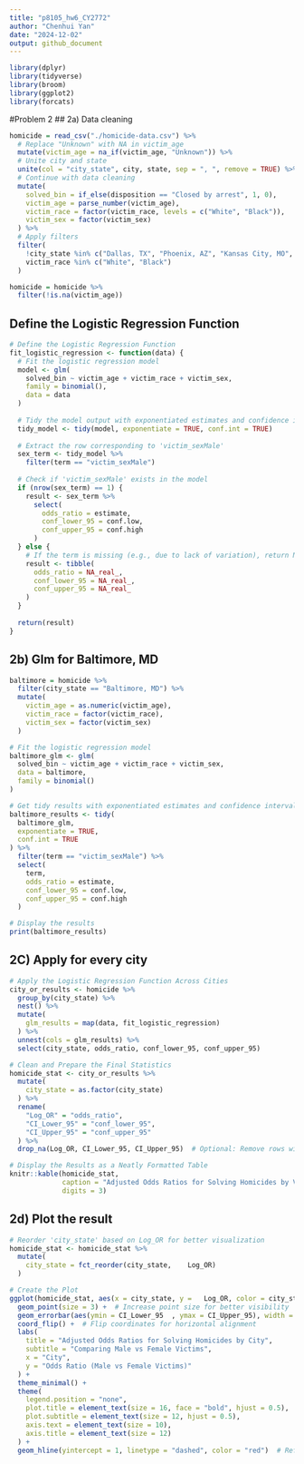 ```yaml
---
title: "p8105_hw6_CY2772"
author: "Chenhui Yan"
date: "2024-12-02"
output: github_document
---
```

```r
library(dplyr)
library(tidyverse)
library(broom)
library(ggplot2)
library(forcats) 
```

#Problem 2
## 2a) Data cleaning
```r

homicide = read_csv("./homicide-data.csv") %>%
  # Replace "Unknown" with NA in victim_age
  mutate(victim_age = na_if(victim_age, "Unknown")) %>%
  # Unite city and state
  unite(col = "city_state", city, state, sep = ", ", remove = TRUE) %>%
  # Continue with data cleaning
  mutate(
    solved_bin = if_else(disposition == "Closed by arrest", 1, 0),
    victim_age = parse_number(victim_age),
    victim_race = factor(victim_race, levels = c("White", "Black")),
    victim_sex = factor(victim_sex)
  ) %>%
  # Apply filters
  filter(
    !city_state %in% c("Dallas, TX", "Phoenix, AZ", "Kansas City, MO", "Tulsa, AL"),
    victim_race %in% c("White", "Black")
  )

homicide = homicide %>%
  filter(!is.na(victim_age))


```
## Define the Logistic Regression Function
```r
# Define the Logistic Regression Function
fit_logistic_regression <- function(data) {
  # Fit the logistic regression model
  model <- glm(
    solved_bin ~ victim_age + victim_race + victim_sex,
    family = binomial(),
    data = data
  )
  
  # Tidy the model output with exponentiated estimates and confidence intervals
  tidy_model <- tidy(model, exponentiate = TRUE, conf.int = TRUE)
  
  # Extract the row corresponding to 'victim_sexMale'
  sex_term <- tidy_model %>%
    filter(term == "victim_sexMale")
  
  # Check if 'victim_sexMale' exists in the model
  if (nrow(sex_term) == 1) {
    result <- sex_term %>%
      select(
        odds_ratio = estimate,
        conf_lower_95 = conf.low,
        conf_upper_95 = conf.high
      )
  } else {
    # If the term is missing (e.g., due to lack of variation), return NA values
    result <- tibble(
      odds_ratio = NA_real_,
      conf_lower_95 = NA_real_,
      conf_upper_95 = NA_real_
    )
  }
  
  return(result)
}

```

## 2b) Glm for Baltimore, MD
```r
baltimore = homicide %>%
  filter(city_state == "Baltimore, MD") %>%
  mutate(
    victim_age = as.numeric(victim_age),
    victim_race = factor(victim_race),
    victim_sex = factor(victim_sex)
  )

# Fit the logistic regression model
baltimore_glm <- glm(
  solved_bin ~ victim_age + victim_race + victim_sex,
  data = baltimore,
  family = binomial()
)

# Get tidy results with exponentiated estimates and confidence intervals
baltimore_results <- tidy(
  baltimore_glm,
  exponentiate = TRUE,
  conf.int = TRUE
) %>%
  filter(term == "victim_sexMale") %>%
  select(
    term,
    odds_ratio = estimate,
    conf_lower_95 = conf.low,
    conf_upper_95 = conf.high
  )

# Display the results
print(baltimore_results)

```
## 2C) Apply for every city
```r
# Apply the Logistic Regression Function Across Cities
city_or_results <- homicide %>%
  group_by(city_state) %>%
  nest() %>%
  mutate(
    glm_results = map(data, fit_logistic_regression)
  ) %>%
  unnest(cols = glm_results) %>%
  select(city_state, odds_ratio, conf_lower_95, conf_upper_95)

# Clean and Prepare the Final Statistics
homicide_stat <- city_or_results %>%
  mutate(
    city_state = as.factor(city_state)
  ) %>%
  rename(
    "Log_OR" = "odds_ratio",
    "CI_Lower_95" = "conf_lower_95",
    "CI_Upper_95" = "conf_upper_95"
  ) %>%
  drop_na(Log_OR, CI_Lower_95, CI_Upper_95)  # Optional: Remove rows with NA values

# Display the Results as a Neatly Formatted Table
knitr::kable(homicide_stat, 
             caption = "Adjusted Odds Ratios for Solving Homicides by Victim Sex Across Cities",
             digits = 3)
```
## 2d) Plot the result
```r
# Reorder 'city_state' based on Log_OR for better visualization
homicide_stat <- homicide_stat %>%
  mutate(
    city_state = fct_reorder(city_state, 	Log_OR)
  )

# Create the Plot
ggplot(homicide_stat, aes(x = city_state, y = 	Log_OR, color = city_state)) +
  geom_point(size = 3) +  # Increase point size for better visibility
  geom_errorbar(aes(ymin = CI_Lower_95	, ymax = CI_Upper_95), width = 0.2) +
  coord_flip() +  # Flip coordinates for horizontal alignment
  labs(
    title = "Adjusted Odds Ratios for Solving Homicides by City",
    subtitle = "Comparing Male vs Female Victims",
    x = "City",
    y = "Odds Ratio (Male vs Female Victims)"
  ) +
  theme_minimal() +
  theme(
    legend.position = "none",                   
    plot.title = element_text(size = 16, face = "bold", hjust = 0.5),
    plot.subtitle = element_text(size = 12, hjust = 0.5),
    axis.text = element_text(size = 10),
    axis.title = element_text(size = 12)
  ) +
  geom_hline(yintercept = 1, linetype = "dashed", color = "red")  # Reference line at OR = 1

```





